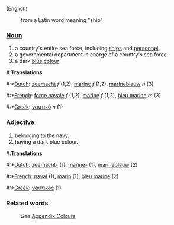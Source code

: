 (English)
:from a Latin word meaning "ship"

===[[Noun]]===
#a country's entire sea force, including [[ship]]s and [[personnel]].
#a governmental department in charge of a country's sea force.
#a dark [[blue]] [[color|colour]]

#:'''Translations'''
#:*[[Dutch]]: [[zeemacht]] ''f'' (1,2), [[marine]] ''f'' (1,2), [[marineblauw]] ''n'' (3)
#:*[[French]]: [[force navale]] ''f'' (1,2), [[marine]] ''f'' (1,2), [[bleu marine]] ''m'' (3)
#:*[[Greek]]: [[ναυτικό]] ''n'' (1)

===[[Adjective]]===
#belonging to the navy.
#having a dark blue colour.

#:'''Translations'''
#:*[[Dutch]]: [[zeemacht-]] (1), [[marine-]] (1), [[marineblauw]] (2)
#:*[[French]]: [[naval]] (1), [[marin]] (1), [[bleu marine]] (2)
#:*[[Greek]]: [[ναυτικός]] (1)

===Related words===
:''See'' [[Wiktionary_Appendix:Colours|Appendix:Colours]]